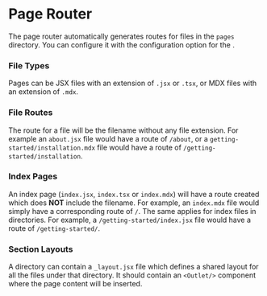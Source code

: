 
# Page Router

The page router automatically generates routes for files in the `pages`
directory.  You can configure it with the <Link to="/configuration/pages"
code="pages"/> configuration option for the <Link
to="/configuration/site-provider" code="SiteProvider"/>.

### File Types

Pages can be JSX files with an extension of `.jsx` or `.tsx`, or MDX files
with an extension of `.mdx`.

### File Routes

The route for a file will be the filename without any file extension.  For
example an `about.jsx` file would have a route of `/about`, or a
`getting-started/installation.mdx` file would have a route of `/getting-started/installation`.

### Index Pages

An index page (`index.jsx`, `index.tsx` or `index.mdx`) will have a route
created which does **NOT** include the filename.  For example, an `index.mdx`
file would simply have a corresponding route of `/`.  The same applies for
index files in directories.  For example, a `/getting-started/index.jsx` file
would have a route of `/getting-started/`.

### Section Layouts

A directory can contain a `_layout.jsx` file which defines a shared layout
for all the files under that directory.  It should contain an `<Outlet/>`
component where the page content will be inserted.

<Snippet
  file="pages/layout.jsx"
/>